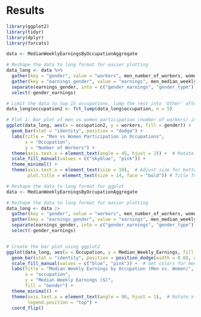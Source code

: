 # Results


```r
library(ggplot2)
library(tidyr)
library(dplyr)
library(forcats)

data <- MedianWeeklyEarningsByOccupationAggregate

# Reshape the data to long format for easier plotting
data_long <- data %>%
  gather(key = "gender", value = "workers", men_number_of_workers, women_number_of_workers) %>%
  gather(key = "earnings_gender", value = "earnings", men_median_weekly_earnings, women_median_weekly_earnings) %>%
  separate(earnings_gender, into = c("gender_earnings", "gender_type"), sep = "_") %>%
  select(-gender_earnings)

# Limit the data to top 15 occupations, lump the rest into 'Other' after reshaping
data_long$occupation2 <- fct_lump(data_long$occupation, n = 5)

# Plot 1: Bar plot of men vs women participation (number of workers) in the top 15 occupations
ggplot(data_long, aes(x = occupation2, y = workers, fill = gender)) +
  geom_bar(stat = "identity", position = "dodge") +
  labs(title = "Men vs Women Participation in Occupations", 
       x = "Occupation", 
       y = "Number of Workers") +
  theme(axis.text.x = element_text(angle = 45, hjust = 1)) +  # Rotate x labels by 45 degrees
  scale_fill_manual(values = c("skyblue", "pink")) +
  theme_minimal() +
  theme(axis.text.x = element_text(size = 10),  # Adjust size for better readability
        plot.title = element_text(size = 14, face = "bold")) # Title formatting
```


```r

# Reshape the data to long format for ggplot
data <- MedianWeeklyEarningsByOccupationAggregate

# Reshape the data to long format for easier plotting
data_long <- data |>
  gather(key = "gender", value = "workers", men_number_of_workers, women_number_of_workers) %>%
  gather(key = "earnings_gender", value = "earnings", men_median_weekly_earnings, women_median_weekly_earnings) %>%
  separate(earnings_gender, into = c("gender_earnings", "gender_type"), sep = "_") %>%
  select(-gender_earnings)


# Create the bar plot using ggplot2
ggplot(data_long, aes(x = Occupation, y = Median_Weekly_Earnings, fill = Gender)) +
  geom_bar(stat = "identity", position = position_dodge(width = 0.8), width = 0.7) +
  scale_fill_manual(values = c("blue", "pink")) +  # Set colors for men and women
  labs(title = "Median Weekly Earnings by Occupation (Men vs. Women)",
       x = "occupation",
       y = "Median Weekly Earnings ($)",
       fill = "Gender") +
  theme_minimal() +
  theme(axis.text.x = element_text(angle = 90, hjust = 1),  # Rotate x-axis labels
        legend.position = "top") +
  coord_flip()

```
